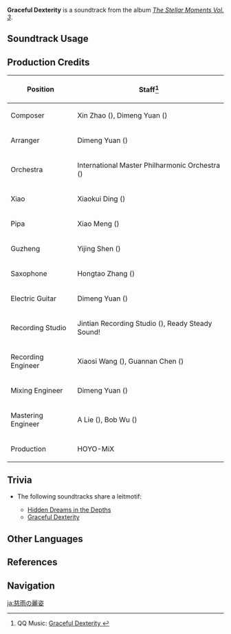 {{Soundtrack Infobox
|image          = The Stellar Moments Vol. 3.png
|album          = The Stellar Moments Vol. 3
|disc           = 
|number         = 13
|featured       =
|featured2      =
|featured3      =
|featured_disc  =
|featured_disc2 =
|featured_disc3 =
|youtube_id     = VaCfr1ydBdE
|spotify_id     = 6DGuhuHZbho9Xn8ewjPOlt
|previous       = There Is No Escape
|next           = Adroit Deputy
}}
'''Graceful Dexterity''' is a soundtrack from the album ''[[The Stellar Moments Vol. 3]]''.

==Soundtrack Usage==
{{Soundtrack Usage
|mediaoriginal = Character Demo;;Yelan
|quest     = 
|location  = 
|domain    = 
|eventgameplay = Paimon's Starlight Expedition//snippet after guessing minigame
}}

==Production Credits==
{| class="wikitable"
! Position
! Staff<ref>QQ Music: [https://y.qq.com/n/ryqq/songDetail/0028odyX01qeX6 Graceful Dexterity {{zh|润雨遐踪}}]</ref>
|-
! Composer
| Xin Zhao ({{zh|赵鑫}}), Dimeng Yuan ({{zh|苑迪萌}})
|-
! Arranger
| Dimeng Yuan ({{zh|苑迪萌}})
|-
! Orchestra
| International Master Philharmonic Orchestra ({{zh|国际首席爱乐乐团}})
|-
! Xiao
| Xiaokui Ding ({{zh|丁晓逵}})
|-
! Pipa
| Xiao Meng ({{zh|孟霄}})
|-
! Guzheng
| Yijing Shen ({{zh|申依靖}})
|-
! Saxophone
| Hongtao Zhang ({{zh|张宏涛}})
|-
! Electric Guitar
| Dimeng Yuan ({{zh|苑迪萌}})
|-
! Recording Studio
| Jintian Recording Studio ({{zh|金田录音棚}}), Ready Steady Sound!
|-
! Recording Engineer
| Xiaosi Wang ({{zh|王小四}}), Guannan Chen ({{zh|陈冠男}})
|-
! Mixing Engineer
| Dimeng Yuan ({{zh|苑迪萌}})
|-
! Mastering Engineer
| A Lie ({{zh|阿烈}}), Bob Wu ({{zh|吴身宝}})
|-
! Production
| HOYO-MiX
|}

==Trivia==
* <section begin="YelanLeitmotif" />The following soundtracks share a leitmotif:
** [[Hidden Dreams in the Depths (Soundtrack)|Hidden Dreams in the Depths]]
** [[Graceful Dexterity]]<section end="YelanLeitmotif" />

==Other Languages==
{{Other Languages
|en      = Graceful Dexterity
|zhs     = 润雨遐踪
|zhs_rm  = Rùnyǔ Xiázōng
|zht     = 潤雨遐蹤
|zht_rm  = Rùnyǔ Xiázōng
|zh_tl   = Distant Figure in Nourishing Rain
|ja      = 慈雨の麗姿
|ja_rm   = Jiu no Reishi
|ja_tl   = Beautiful Figure in the Nourishing Rain
}}

==References==
{{Reflist}}

==Navigation==
{{Soundtrack Navbox|The Stellar Moments}}

[[ja:慈雨の麗姿]]
